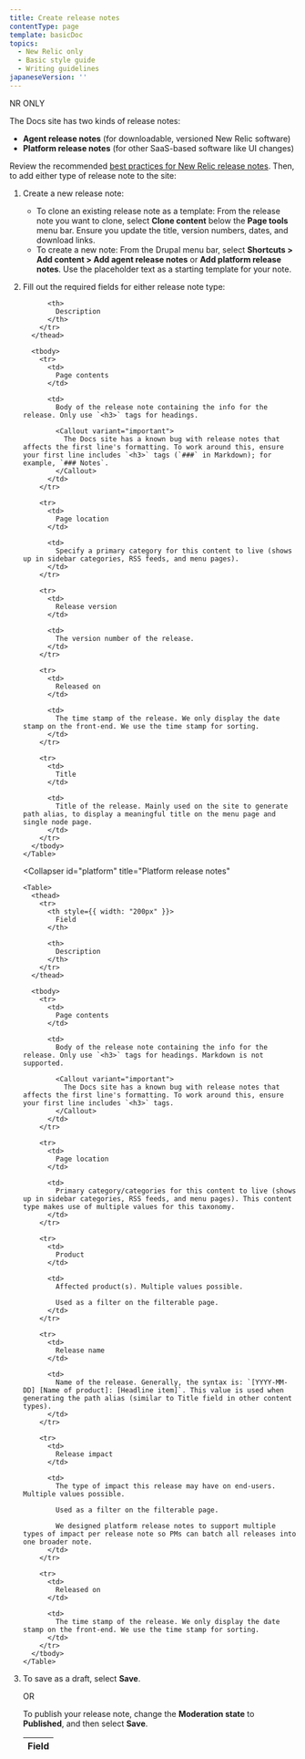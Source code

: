 ```yaml
---
title: Create release notes
contentType: page
template: basicDoc
topics:
  - New Relic only
  - Basic style guide
  - Writing guidelines
japaneseVersion: ''
---
```


NR ONLY

The Docs site has two kinds of release notes:

* **Agent release notes** (for downloadable, versioned New Relic software)
* **Platform release notes** (for other SaaS-based software like UI changes)

Review the recommended [best practices for New Relic release notes](https://newrelic.jiveon.com/docs/DOC-5998). Then, to add either type of release note to the site:

1. Create a new release note:
   * To clone an existing release note as a template: From the release note you want to clone, select **Clone content** below the **Page tools** menu bar. Ensure you update the title, version numbers, dates, and download links.
   * To create a new note: From the Drupal menu bar, select **Shortcuts > Add content > Add agent release notes** or **Add platform release notes**. Use the placeholder text as a starting template for your note.
2. Fill out the required fields for either release note type:

   <CollapserGroup>
     <Collapser
       id="agent"
       title="Agent release notes"
     >
       <Table>
         <thead>
           <tr>
             <th style={{ width: "200px" }}>
               Field
             </th>

             <th>
               Description
             </th>
           </tr>
         </thead>

         <tbody>
           <tr>
             <td>
               Page contents
             </td>

             <td>
               Body of the release note containing the info for the release. Only use `<h3>` tags for headings.

               <Callout variant="important">
                 The Docs site has a known bug with release notes that affects the first line's formatting. To work around this, ensure your first line includes `<h3>` tags (`###` in Markdown); for example, `### Notes`.
               </Callout>
             </td>
           </tr>

           <tr>
             <td>
               Page location
             </td>

             <td>
               Specify a primary category for this content to live (shows up in sidebar categories, RSS feeds, and menu pages).
             </td>
           </tr>

           <tr>
             <td>
               Release version
             </td>

             <td>
               The version number of the release.
             </td>
           </tr>

           <tr>
             <td>
               Released on
             </td>

             <td>
               The time stamp of the release. We only display the date stamp on the front-end. We use the time stamp for sorting.
             </td>
           </tr>

           <tr>
             <td>
               Title
             </td>

             <td>
               Title of the release. Mainly used on the site to generate path alias, to display a meaningful title on the menu page and single node page.
             </td>
           </tr>
         </tbody>
       </Table>
     </Collapser>

     <Collapser
       id="platform"
       title="Platform release notes"
     >
       <Table>
         <thead>
           <tr>
             <th style={{ width: "200px" }}>
               Field
             </th>

             <th>
               Description
             </th>
           </tr>
         </thead>

         <tbody>
           <tr>
             <td>
               Page contents
             </td>

             <td>
               Body of the release note containing the info for the release. Only use `<h3>` tags for headings. Markdown is not supported.

               <Callout variant="important">
                 The Docs site has a known bug with release notes that affects the first line's formatting. To work around this, ensure your first line includes `<h3>` tags.
               </Callout>
             </td>
           </tr>

           <tr>
             <td>
               Page location
             </td>

             <td>
               Primary category/categories for this content to live (shows up in sidebar categories, RSS feeds, and menu pages). This content type makes use of multiple values for this taxonomy.
             </td>
           </tr>

           <tr>
             <td>
               Product
             </td>

             <td>
               Affected product(s). Multiple values possible.

               Used as a filter on the filterable page.
             </td>
           </tr>

           <tr>
             <td>
               Release name
             </td>

             <td>
               Name of the release. Generally, the syntax is: `[YYYY-MM-DD] [Name of product]: [Headline item]`. This value is used when generating the path alias (similar to Title field in other content types).
             </td>
           </tr>

           <tr>
             <td>
               Release impact
             </td>

             <td>
               The type of impact this release may have on end-users. Multiple values possible.

               Used as a filter on the filterable page.

               We designed platform release notes to support multiple types of impact per release note so PMs can batch all releases into one broader note.
             </td>
           </tr>

           <tr>
             <td>
               Released on
             </td>

             <td>
               The time stamp of the release. We only display the date stamp on the front-end. We use the time stamp for sorting.
             </td>
           </tr>
         </tbody>
       </Table>
     </Collapser>
   </CollapserGroup>
3. To save as a draft, select **Save**.

   OR

   To publish your release note, change the **Moderation state** to **Published**, and then select **Save**.
